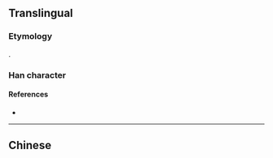 {{character info/new}}
{{also|燒|焼}}
==Translingual==
{{Han simplified forms|燒|焼|烧}}

===Etymology===
{{Han simp|燒|f=堯|t=尧}}.

===Han character===
{{Han char|rn=86|rad=火|as=06|sn=10|four=|canj=FJPU|ids=⿰火尧}}

====References====
* {{Han ref|kx=0671.081|hdz=32199.080|uh=70E7|ud=28903}}

----

==Chinese==
{{zh-see|燒}}